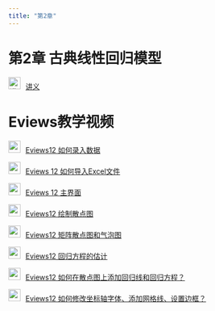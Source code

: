 ```yaml
---
title: "第2章"
---
```


# 第2章 古典线性回归模型

<img src="img/teacher.png" alt="讲义" style="width: 24px; height: 24px;margin-right: 10px">[讲义](https://lizongzhang.github.io/ee4/chap2.html)

# Eviews教学视频

<img src="img/video.png" style="width: 24px; height: 24px;margin-right: 10px">[Eviews12 如何录入数据](https://www.bilibili.com/video/BV1e24y1o7Ac)

<img src="img/video.png" style="width: 24px; height: 24px;margin-right: 10px">[Eviews 12 如何导入Excel文件](https://www.bilibili.com/video/BV1KP411p7WM)

<img src="img/video.png" style="width: 24px; height: 24px;margin-right: 10px">[Eviews 12 主界面](https://www.bilibili.com/video/BV1gg411m7JP)
    
<img src="img/video.png" style="width: 24px; height: 24px;margin-right: 10px">[Eviews12 绘制散点图](https://www.bilibili.com/video/BV1Yt4y1P7zf)


<img src="img/video.png" style="width: 24px; height: 24px;margin-right: 10px">[Eviews12  矩阵散点图和气泡图](https://www.bilibili.com/video/BV1K14y187Hh) 

<img src="img/video.png" style="width: 24px; height: 24px;margin-right: 10px">[Eviews12  回归方程的估计](https://www.bilibili.com/video/BV1Ge411T7cV) 

<img src="img/video.png" style="width: 24px; height: 24px;margin-right: 10px">[Eviews12 如何在散点图上添加回归线和回归方程？](https://www.bilibili.com/video/BV1ge4y1B7Cj)

<img src="img/video.png" style="width: 24px; height: 24px;margin-right: 10px">[Eviews12 如何修改坐标轴字体、添加网格线、设置边框？](https://www.bilibili.com/video/BV1YG411J7Je)  

